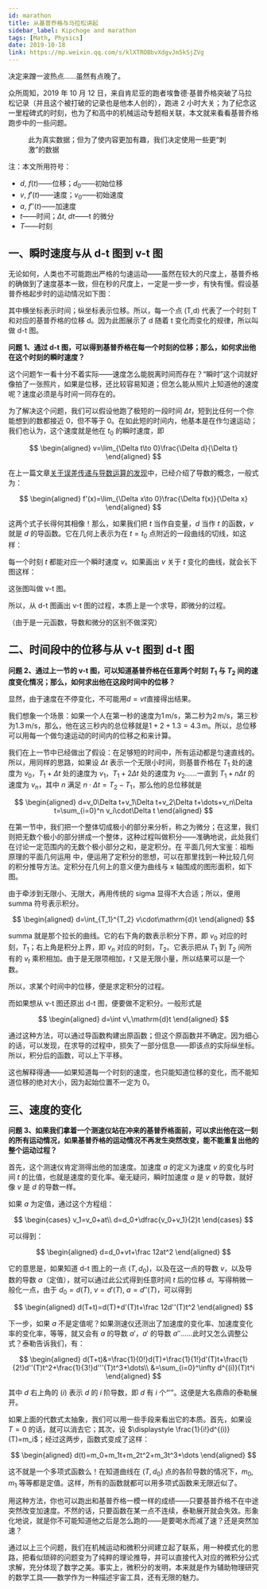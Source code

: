 ```yaml
---
id: marathon
title: 从基普乔格与马拉松讲起
sidebar_label: Kipchoge and marathon
tags: [Math, Physics]
date: 2019-10-18
link: https://mp.weixin.qq.com/s/klXTROBbvXdgvJm5kSjZVg
---
```



<DocMetadataBanner frontMatter={frontMatter} />

决定来蹭一波热点...…虽然有点晚了。

众所周知，2019 年 10 月 12 日，来自肯尼亚的跑者埃鲁德·基普乔格突破了马拉松记录（并且这个被打破的记录也是他本人创的），跑进 2 小时大关；为了纪念这一里程碑式的时刻，也为了和高中的机械运动专题相关联，本文就来看看基普乔格跑步中的一些问题。

<Figure src="/img/./docs/Science/marathon/JGibibkelET694Ria3mjfEqTNZLFNOnResRe9zkgb2ws19U9UDwI0l2Bc88mcoeGZFiclYiaPmQRcA6ZhICj2Lic5Org.jpeg">
  此为真实数据；但为了使内容更加有趣，我们决定使用一些更“刺激”的数据
</Figure>

注：本文所用符号：

- $d$, $f(t)$——位移；$d_0$——初始位移
- $v$, $f'(t)$——速度；$v_0$——初始速度
- $a$, $f''(t)$——加速度
- $t$——时间；$\Delta t$, $dt$——t 的微分
- $T$——时刻

## 一、瞬时速度与从 d-t 图到 v-t 图

无论如何，人类也不可能跑出严格的匀速运动——虽然在较大的尺度上，基普乔格的确做到了速度基本一致，但在秒的尺度上，一定是一步一步，有快有慢。假设基普乔格起步时的运动情况如下图：

<Figure src="/img/./docs/Science/marathon/JGibibkelET694Ria3mjfEqTNZLFNOnResRoc4iabuQZ1tUV7EGFiahicbaWks1fgS1ASt5pH8LIAyscJwBcMLX5pDmA.png"></Figure>

其中横坐标表示时间；纵坐标表示位移。所以，每一个点 (T,d) 代表了一个时刻 T 和对应的基普乔格的位移 d。因为此图展示了 d 随着 t 变化而变化的规律，所以叫做 d-t 图。

**问题 1、通过 d-t 图，可以得到基普乔格在每一个时刻的位移；那么，如何求出他在这个时刻的瞬时速度？**

这个问题乍一看十分不着实际——速度怎么能脱离时间而存在？“瞬时”这个词就好像拍了一张照片，如果是位移，还比较容易知道；但怎么能从照片上知道他的速度呢？速度必须是与时间一同存在的。

为了解决这个问题，我们可以假设他跑了极短的一段时间 $\Delta t$，短到比任何一个你能想到的数都接近 0，但不等于 0。在如此短的时间内，他基本是在作匀速运动；我们也认为，这个速度就是他在 $t_0$ 的瞬时速度，即

$$
\begin{aligned}
v=\lim_{\Delta t\to 0}\frac{\Delta d}{\Delta t}
\end{aligned}
$$

在上一篇文章[关于误差传递与导数运算的发现](./3-derivative.mdx)中，已经介绍了导数的概念，一般式为：

$$
\begin{aligned}
f'(x)=\lim_{\Delta x\to 0}\frac{\Delta f(x)}{\Delta x}
\end{aligned}
$$

这两个式子长得何其相像！那么，如果我们把 $t$ 当作自变量，$d$ 当作 $t$ 的函数，$v$ 就是 $d$ 的导函数。它在几何上表示为在 $t=t_0$ 点附近的一段曲线的切线，如这样：

<Figure src="/img/./docs/Science/marathon/JGibibkelET694Ria3mjfEqTNZLFNOnResRsveSn75UGBGC6AaVEbUeezmNMPdSgz9jxHAicy8mJxoIaUoldXv1icTw.png"></Figure>

每一个时刻 $t$ 都能对应一个瞬时速度 $v$。如果画出 $v$ 关于 $t$ 变化的曲线，就会长下图这样：

<Figure src="/img/./docs/Science/marathon/JGibibkelET694Ria3mjfEqTNZLFNOnResRrVOUAoxd5pbVsxYIHgqDal2QiajN8xFxnKiaH4642lYKibl5UArNRnZQA.png"></Figure>

这张图叫做 v-t 图。

所以，从 d-t 图画出 v-t 图的过程，本质上是一个求导，即微分的过程。

（由于是一元函数，导数和微分的区别不做深究）

## 二、时间段中的位移与从 v-t 图到 d-t 图

**问题 2、通过上一节的 v-t 图，可以知道基普乔格在任意两个时刻 $T_1$ 与 $T_2$ 间的速度变化情况；那么，如何求出他在这段时间中的位移？**

显然，由于速度在不停变化，不可能用$d=vt$直接得出结果。

我们想象一个场景：如果一个人在第一秒的速度为$1\,\text{m/s}$，第二秒为$2\,\text{m/s}$，第三秒为$1.3\,\text{m/s}$，那么，他在这三秒内的总位移就是$1+2+1.3=4.3\,\text{m}$。所以，总位移可以用每一个做匀速运动的时间内的位移之和来计算。

我们在上一节中已经做出了假设：在足够短的时间中，所有运动都是匀速直线的。所以，用同样的思路，如果设 $\Delta t$ 表示一个无限小时间，则基普乔格在 $T_1$ 处的速度为 $v_0$，$T_1+\Delta t$ 处的速度为 $v_1$，$T_1+2\Delta t$ 处的速度为 $v_2$……一直到 $T_1+n\Delta t$ 的速度为 $v_n$，其中 $n$ 满足 $n\cdot \Delta t=T_2-T_1$，那么他的总位移就是

$$
\begin{aligned}
d=v_0\Delta t+v_1\Delta t+v_2\Delta t+\dots+v_n\Delta t=\sum_{i=0}^n v_i\cdot\Delta t
\end{aligned}
$$

在第一节中，我们把一个整体切成极小的部分来分析，称之为微分；在这里，我们则把无数个极小的部分拼成一个整体，这种过程叫做积分——准确地说，此处我们在讨论一定范围内的无数个极小部分之和，是定积分。在 平面几何大宝鉴：祖暅原理的平面几何运用 中，便运用了定积分的思想，可以在那里找到一种比较几何的积分推导方法。定积分在几何上的意义便为曲线与 x 轴围成的图形面积，如下图。

<Figure src="/img/./docs/Science/marathon/JGibibkelET68Teov07Bqc25LmIXQc6ZjMQALOhrsJ2jjwWYzfWXfNBnIBMBLxlxicLIWTLO81rfNQj8ia7Gt2vNPg.png"></Figure>

由于牵涉到无限小、无限大，再用传统的 sigma 显得不大合适；所以，便用 summa 符号表示积分。

$$
\begin{aligned}
d=\int_{T_1}^{T_2} v\cdot\mathrm{d}t
\end{aligned}
$$

summa 就是那个拉长的曲线。它的右下角的数表示积分下界，即 $v_0$ 对应的时刻，$T_1$；右上角是积分上界，即 $v_n$ 对应的时刻，$T_2$。它表示把从 $T_1$ 到 $T_2$ 间所有的 $v_t$ 乘积相加。由于是无限项相加，$t$ 又是无限小量，所以结果可以是一个数。

所以，求某个时间中的位移，便是求定积分的过程。

而如果想从 v-t 图还原出 d-t 图，便要做不定积分。一般形式是

$$
\begin{aligned}
d=\int v\,\mathrm{d}t
\end{aligned}
$$

通过这种方法，可以通过导函数构建出原函数；但这个原函数并不确定。因为细心的话，可以发现，在求导的过程中，损失了一部分信息——即该点的实际纵坐标。所以，积分后的函数，可以上下平移。

这也解释得通——如果知道每一个时刻的速度，也只能知道位移的变化，而不能知道位移的绝对大小，因为起始位置不一定为 0。

## 三、速度的变化

**问题 3、如果我们拿着一个测速仪站在冲来的基普乔格面前，可以求出他在这一刻的所有运动情况，如果基普乔格的运动情况不再发生突然改变，能不能重复出他的整个运动过程？**

首先，这个测速仪肯定测得出他的加速度。加速度 $a$ 的定义为速度 $v$ 的变化与时间 $t$ 的比值，也就是速度的变化率。毫无疑问，瞬时加速度 $a$ 是 $v$ 的导数，就好像 $v$ 是 $d$ 的导数一样。

如果 $a$ 为定值，通过这个方程组：

$$
\begin{cases}
v_1=v_0+at\\
d=d_0+\dfrac{v_0+v_1}{2}t
\end{cases}
$$

可以得到：

$$
\begin{aligned}
d=d_0+vt+\frac 12at^2
\end{aligned}
$$

它的意思是，如果知道 d-t 图上的一点 $(T,d_0)$，以及在这一点的导数 $v$，以及导数的导数 $a$（定值），就可以通过此公式得到任意时间 $t$ 后的位移 $d$。写得稍微一般化一点，由于 $d_0=d(T)$, $v=d'(T)$, $a=d''(T)$，可以得到

$$
\begin{aligned}
d(T+t)=d(T)+d'(T)t+\frac 12d''(T)t^2
\end{aligned}
$$

下一步，如果 $a$ 不是定值呢？如果测速仪还测出了加速度的变化率、加速度变化率的变化率，等等，就又会有 $a$ 的导数 $a'$，$a'$ 的导数 $a''$……此时又怎么调整公式？泰勒告诉我们，有：

$$
\begin{aligned}
d(T+t)&=\frac{1}{0!}d(T)+\frac{1}{1!}d'(T)t+\frac{1}{2!}d''(T)t^2+\frac{1}{3!}d'''(T)t^3+\dots\\
&=\sum_{i=0}^\infty d^{(i)}(T)t^i
\end{aligned}
$$

其中 $d$ 右上角的 $(i)$ 表示 $d$ 的 $i$ 阶导数，即 $d$ 有 $i$ 个“$'$”。这便是大名鼎鼎的泰勒展开。

如果上面的代数式太抽象，我们可以用一些手段来看出它的本质。首先，如果设 $T=0$ 的话，就可以消去它；其次，设 $\displaystyle \frac{1}{i!}d^{(i)}(T)=m_i$；经过这两步，函数式变成了这样：

$$
\begin{aligned}
d(t)=m_0+m_1t+m_2t^2+m_3t^3+\dots
\end{aligned}
$$

这不就是一个多项式函数么！在知道曲线在 $(T,d_0)$ 点的各阶导数的情况下，$m_0$, $m_1$ 等等都是定值。这样，所有的函数就都可以用多项式函数来无限近似了。

用这种方法，你也可以跑出和基普乔格一模一样的成绩——只要基普乔格不在中途突然改变加速度。不然的话，只要函数在某一点不连续，泰勒展开就会失效。形象化地说，就是你不可能知道他之后是怎么跑的——是要喝水而减了速？还是突然加速？

通过以上三个问题，我们在机械运动和微积分间建立起了联系，用一种模式化的思路，把看似琐碎的问题变为了纯粹的理论推导，并可以直接代入对应的微积分公式求解，充分体现了数学之美。事实上，微积分的发明，本来就是作为辅助物理研究的数学工具——数学作为一种描述宇宙工具，还有无限的魅力。
